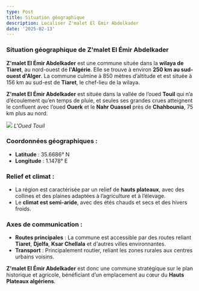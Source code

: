 ```yaml
---
type: Post
title: Situation géographique
description: Localiser Z'malet El Émir Abdelkader
date: '2025-02-13'
---
```

### **Situation géographique de Z'malet El Émir Abdelkader**

**Z'malet El Émir Abdelkader** est une commune située dans la **wilaya de Tiaret**, au nord-ouest de **l'Algérie**. Elle se trouve à environ **250 km au sud-ouest d'Alger**.
La commune culmine à 850 mètres d’altitude et est située à 156 km au sud-est de **Tiaret**, le chef-lieu de la wilaya.

**Z'malet El Émir Abdelkader** est située dans la vallée de l’oued **Touil** qui n’a d’écoulement qu’en temps de pluie, et seules ses grandes crues atteignent le confluent avec l’oued **Ouerk** et le **Nahr Ouassel** près de **Chahbounia**, 75 km plus au nord.

![](/images/pict0030.jpg)
*L'Oued Touil*

### **Coordonnées géographiques :**

*   **Latitude** : 35.6686° N
*   **Longitude** : 1.1478° E

### **Relief et climat :**

*   La région est caractérisée par un relief de **hauts plateaux**, avec des collines et des plaines adaptées à l’agriculture et à l’élevage.
*   Le **climat est semi-aride**, avec des étés chauds et secs et des hivers froids.

### **Axes de communication :**

*   **Routes principales** : La commune est accessible par des routes reliant **Tiaret**, **Djelfa**, **Ksar Chellala** et d'autres villes environnantes.
*   **Transport** : Principalement routier, reliant les zones rurales aux centres urbains voisins.

**Z'malet El Émir Abdelkader** est donc une commune stratégique sur le plan historique et agricole, bénéficiant d’un emplacement au cœur du **Hauts Plateaux algériens**.

